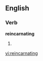 
==English==

===Verb===
'''reincarnating'''

# {{present participle of|[[reincarnate]]}}

[[vi:reincarnating]]